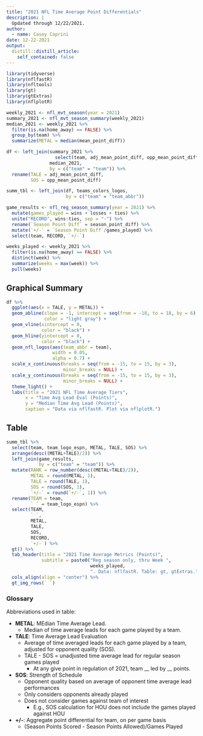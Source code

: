 ```yaml
---
title: "2021 NFL Time Average Point Differentials"
description: |
  Updated through 12/22/2021.
author:
  - name: Casey Caprini
date: 12-22-2021
output:
  distill::distill_article:
    self_contained: false
---
```


```r
library(tidyverse)
library(nflfastR)
library(nfltools)
library(gt)
library(gtExtras)
library(nflplotR)

weekly_2021 <- nfl_mvt_season(year = 2021)
summary_2021 <- nfl_mvt_season_summary(weekly_2021)
median_2021 <- weekly_2021 %>%
  filter(is.na(home_away) == FALSE) %>%
  group_by(team) %>%
  summarize(METAL = median(mean_point_diff))

df <- left_join(summary_2021 %>%
                  select(team, adj_mean_point_diff, opp_mean_point_diff),
                median_2021,
                by = c("team" = "team")) %>%
  rename(TALE = adj_mean_point_diff,
         SOS = opp_mean_point_diff)

summ_tbl <- left_join(df, teams_colors_logos,
                      by = c("team" = "team_abbr"))

game_results <- nfl_reg_season_summary(year = 2021) %>%
  mutate(games_played = wins + losses + ties) %>%
  unite("RECORD", wins:ties, sep = "-") %>%
  rename(`Season Point Diff` = season_point_diff) %>%
  mutate(`+/-` = `Season Point Diff`/games_played) %>%
  select(team, RECORD, `+/-`)

weeks_played <- weekly_2021 %>%
  filter(is.na(home_away) == FALSE) %>%
  distinct(week) %>%
  summarize(weeks = max(week)) %>%
  pull(weeks)
```

## Graphical Summary

```r
df %>%
  ggplot(aes(x = TALE, y = METAL)) +
  geom_abline(slope = -1, intercept = seq(from = -18, to = 18, by = 6),
              color = "light gray") +
  geom_vline(xintercept = 0,
             color = "black") +
  geom_hline(yintercept = 0,
             color = "black") +
  geom_nfl_logos(aes(team_abbr = team),
                 width = 0.05,
                 alpha = 0.7) +
  scale_x_continuous(breaks = seq(from = -15, to = 15, by = 3),
                     minor_breaks = NULL) +
  scale_y_continuous(breaks = seq(from = -15, to = 15, by = 3),
                     minor_breaks = NULL) +
  theme_light() +
  labs(title = "2021 NFL Time Average Tiers",
       x = "Time Avg Lead Eval (Points)",
       y = "Median Time Avg Lead (Points)",
       caption = "Data via nflfastR. Plot via nflplotR.")
```

## Table

```r

summ_tbl %>%
  select(team, team_logo_espn, METAL, TALE, SOS) %>%
  arrange(desc((METAL+TALE)/2)) %>%
  left_join(game_results,
            by = c("team" = "team")) %>%
  mutate(RANK = row_number(desc((METAL+TALE)/2)),
         METAL = round(METAL, 1),
         TALE = round(TALE, 1),
         SOS = round(SOS, 1),
         `+/-` = round(`+/-`, 1)) %>%
  rename(TEAM = team,
         ` ` = team_logo_espn) %>%
  select(TEAM,
         ` `,
         METAL,
         TALE,
         SOS,
         RECORD,
         `+/-`) %>%
  gt() %>%
  tab_header(title = "2021 Time Average Metrics (Points)",
             subtitle = paste0("Reg season only, thru Week ",
                               weeks_played,
                               ". Data: nflfastR. Table: gt, gtExtras.")) %>%
  cols_align(align = "center") %>%
  gt_img_rows(` `)
```

### Glossary
Abbreviations used in table:

* <b>METAL</b>: MEdian Time Average Lead.
  * Median of time average leads for each game played by a team.
* <b>TALE</b>: Time Average Lead Evaluation
  * Average of time averaged leads for each game played by a team, adjusted for opponent quality (SOS).
  * TALE - SOS = unadjusted time average lead for regular season games played
    * At any give point in regulation of 2021, team __ led by __ points.
* <b>SOS</b>: Strength of Schedule
  * Opponent quality based on average of opponent time average lead performances
  * Only considers opponents already played
  * Does not consider games against team of interest
    * E.g., SOS calculation for HOU does not include the games played against HOU
* <b>+/-</b>: Aggregate point differential for team, on per game basis
  * (Season Points Scored - Season Points Allowed)/Games Played

